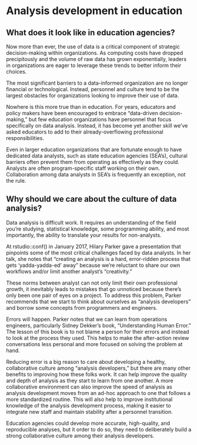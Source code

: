 # Analysis development in education

## What does it look like in education agencies?

Now more than ever, the use of data is a critical component of strategic decision-making within organizations. As computing costs have dropped precipitously and the volume of raw data has grown exponentially, leaders in organizations are eager to leverage these trends to better inform their choices. 

The most significant barriers to a data-informed organization are no longer financial or technological. Instead, personnel and culture tend to be the largest obstacles for organizations looking to improve their use of data.

Nowhere is this more true than in education. For years, educators and policy makers have been encouraged to embrace "data-driven decision-making," but few education organizations have personnel that focus specifically on data analysis. Instead, it has become yet another skill we've asked educators to add to their already-overflowing professional responsibilities. 

Even in larger education organizations that are fortunate enough to have dedicated data analysts, such as state education agencies (SEA's), cultural barriers often prevent them from operating as effectively as they could. Analysts are often program-specific staff working on their own. Collaboration among data analysts in SEA's is frequently an exception, not the rule.

## Why should we care about the culture of data analysis?

Data analysis is difficult work. It requires an understanding of the field you're studying, statistical knowledge, some programming ability, and most importantly, the ability to translate your results for non-analysts.

At rstudio::conf() in January 2017, Hilary Parker gave a presentation that pinpoints some of the most critical challenges faced by data analysts. In her talk, she notes that "creating an analysis is a hard, error-ridden process that gets 'yadda-yadda-ed' away" because we're reluctant to share our own workflows and/or limit another analyst's "creativity." 

These norms between analyst can not only limit their own professional growth, it inevitably leads to mistakes that go unnoticed because there's only been one pair of eyes on a project. To address this problem, Parker recommends that we start to think about ourselves as "analysis developers" and borrow some concepts from programmers and engineers.

Errors will happen. Parker notes that we can learn from operations engineers, particularly Sidney Dekker's book, "Understanding Human Error." The lesson of this book is to not blame a person for their errors and instead to look at the process they used. This helps to make the after-action review conversations less personal and more focused on solving the problem at hand.

Reducing error is a big reason to care about developing a healthy, collaborative culture among "analysis developers," but there are many other benefits to improving how these folks work. It can help improve the quality and depth of analysis as they start to learn from one another. A more collaborative environment can also improve the speed of analysis as analysis development moves from an ad-hoc approach to one that follows a more standardized routine. This will also help to improve institutional knowledge of the analysis development process, making it easier to integrate new staff and maintain stability after a personnel transition. 

Education agencies could develop more accurate, high-quality, and reproducible analyses, but it order to do so, they need to deliberately build a strong collaborative culture among their analysis developers.
